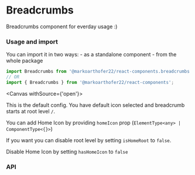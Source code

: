 
# Breadcrumbs

Breadcrumbs component for everday usage :)

### Usage and import

You can import it in two ways: - as a standalone component - from the whole package

```jsx
import Breadcrumbs from '@markoarthofer22/react-components.breadcrumbs';
// OR
import { Breadcrumbs } from '@markoarthofer22/react-components';
```

<Canvas withSource={'open'}>
    <Story id='designs-atoms-breadcrumbs--breadcrumbs-with-home-root-and-default-icon' />
</Canvas>

This is the default config. You have default icon selected and breadcrumb starts at root level `/`.

<Canvas>
    <Story id='designs-atoms-breadcrumbs--breadcrumbs-with-home-root-and-custom-icon' />
</Canvas>

You can add Home Icon by providing `homeIcon` prop (`ElementType<any> | ComponentType<{}>`)

<Canvas>
    <Story id='designs-atoms-breadcrumbs--breadcrumbs-without-home-root-and-custom-icon' />
</Canvas>

If you want you can disable root level by setting `isHomeRoot` to `false`.

<Canvas>
    <Story id='designs-atoms-breadcrumbs--breadcrumbs-without-icon' />
</Canvas>

Disable Home Icon by setting `hasHomeIcon` to `false`

### API

<ArgsTable of={Breadcrumbs} />
